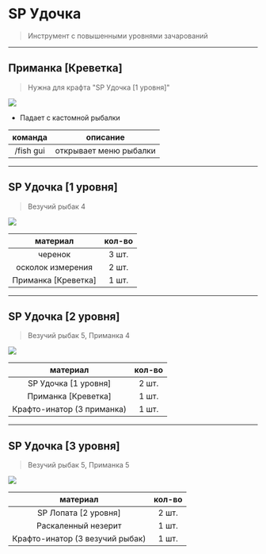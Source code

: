 # SP Удочка
> Инструмент с повышенными уровнями зачарований

--------

## Приманка [Креветка]
> Нужна для крафта "SP Удочка [1 уровня]"

<img src="https://raw.githubusercontent.com/mc-eternity/web-wikipages/refs/heads/master/assets/primanka.webp" />

- Падает с кастомной рыбалки

| команда | описание |
| :---------: | :---------: |
| /fish gui | открывает меню рыбалки |

--------

## SP Удочка [1 уровня]
> Везучий рыбак 4

<img src="https://raw.githubusercontent.com/mc-eternity/web-wikipages/refs/heads/master/assets/spfish.webp" />

| материал | кол-во |
| :---------: | :---------: |
| черенок | 3 шт. |
| осколок измерения | 2 шт. |
| Приманка [Креветка] | 1 шт. |

--------

## SP Удочка [2 уровня]
> Везучий рыбак 5, Приманка 4

<img src="https://raw.githubusercontent.com/mc-eternity/web-wikipages/refs/heads/master/assets/spfish2.webp" />

| материал | кол-во |
| :---------: | :---------: |
| SP Удочка [1 уровня] | 2 шт. |
| Приманка [Креветка] | 1 шт. |
| Крафто-инатор (3 приманка) | 1 шт. |

--------

## SP Удочка [3 уровня]
> Везучий рыбак 5, Приманка 5

<img src="https://raw.githubusercontent.com/mc-eternity/web-wikipages/refs/heads/master/assets/spfish3.webp" />

| материал | кол-во |
| :---------: | :---------: |
| SP Лопата [2 уровня] | 2 шт. |
| Раскаленный незерит | 1 шт. |
| Крафто-инатор (3 везучий рыбак) | 1 шт. |
